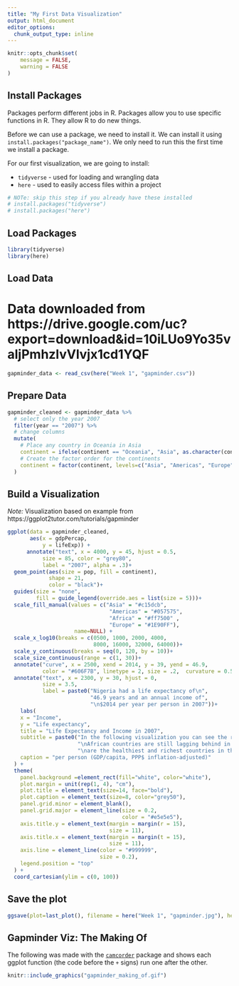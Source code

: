 ```yaml
---
title: "My First Data Visualization"
output: html_document
editor_options: 
  chunk_output_type: inline
---
```


```r
knitr::opts_chunk$set(
	message = FALSE,
	warning = FALSE
)
```


## Install Packages

Packages perform different jobs in R. Packages allow you to use specific functions in R. They allow R to do new things.

Before we can use a package, we need to install it. We can install it using `install.packages("package_name")`. We only need to run this the first time we install a package.

For our first visualization, we are going to install:

- `tidyverse` - used for loading and wrangling data
- `here` - used to easily access files within a project


```r
# NOTe: skip this step if you already have these installed
# install.packages("tidyverse")
# install.packages("here")
```


## Load Packages

```r
library(tidyverse)
library(here)
```


## Load Data

# Data downloaded from https://drive.google.com/uc?export=download&id=10iLUo9Yo35valjPmhzlvVlvjx1cd1YQF

```r
gapminder_data <- read_csv(here("Week 1", "gapminder.csv"))
```

## Prepare Data

```r
gapminder_cleaned <- gapminder_data %>% 
  # select only the year 2007
  filter(year == "2007") %>%
  # change columns
  mutate(
    # Place any country in Oceania in Asia
    continent = ifelse(continent == "Oceania", "Asia", as.character(continent)),
    # Create the factor order for the continents
    continent = factor(continent, levels=c("Asia", "Americas", "Europe", "Africa"))
  ) 
```



## Build a Visualization

*Note:* Visualization based on example from https://ggplot2tutor.com/tutorials/gapminder

```r
ggplot(data = gapminder_cleaned, 
       aes(x = gdpPercap, 
           y = lifeExp)) +
      annotate("text", x = 4000, y = 45, hjust = 0.5,
           size = 85, color = "grey80",
           label = "2007", alpha = .3)+
  geom_point(aes(size = pop, fill = continent),
             shape = 21,
             color = "black")+
  guides(size = "none",
         fill = guide_legend(override.aes = list(size = 5)))+
  scale_fill_manual(values = c("Asia" = "#c15dcb",
                                "Americas" = "#057575",
                                "Africa" = "#ff7500" ,
                                "Europe" = "#1E90FF"),
                     name=NULL) +
  scale_x_log10(breaks = c(0500, 1000, 2000, 4000,
                           8000, 16000, 32000, 64000))+
  scale_y_continuous(breaks = seq(0, 120, by = 10))+
  scale_size_continuous(range = c(1, 30))+
  annotate("curve", x = 2500, xend = 2014, y = 39, yend = 46.9, 
           color = "#606F7B", linetype = 2, size = .2,  curvature = 0.5)+
  annotate("text", x = 2300, y = 30, hjust = 0,
           size = 3.5,
           label = paste0("Nigeria had a life expectancy of\n",
                          "46.9 years and an annual income of",
                          "\n$2014 per year per person in 2007"))+
    labs(
    x = "Income",
    y = "Life expectancy",
    title = "Life Expectancy and Income in 2007",
    subtitle = paste0("In the following visualization you can see the relationship between income and life expectancy among all countries in 2007.",
                      "\nAfrican countries are still lagging behind in terms of general life expectancy. The European and American countries",
                      "\nare the healthiest and richest countries in the world."),
    caption = "per person (GDP/capita, PPP$ inflation-adjusted)"
  ) +
  theme(
    panel.background =element_rect(fill="white", color="white"), 
    plot.margin = unit(rep(1, 4), "cm"),
    plot.title = element_text(size=14, face="bold"),
    plot.caption = element_text(size=8, color="grey50"),
    panel.grid.minor = element_blank(),
    panel.grid.major = element_line(size = 0.2, 
                                    color = "#e5e5e5"),
    axis.title.y = element_text(margin = margin(r = 15), 
                                size = 11),
    axis.title.x = element_text(margin = margin(t = 15), 
                                size = 11),
    axis.line = element_line(color = "#999999", 
                             size = 0.2),
    legend.position = "top"
  ) +
  coord_cartesian(ylim = c(0, 100))
```

## Save the plot
```r
ggsave(plot=last_plot(), filename = here("Week 1", "gapminder.jpg"), height = 6, width=10)
```

## Gapminder Viz: The Making Of

The following was made with the [`camcorder`](https://github.com/thebioengineer/camcorder) package and shows each ggplot function (the code before the `+` signs) run one after the other.

```r
knitr::include_graphics("gapminder_making_of.gif")
```

